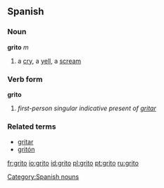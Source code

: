 ==Spanish==

===Noun===
'''grito''' ''m''

#a [[cry]], a [[yell]], a [[scream]]

===Verb form===
'''grito'''

# ''first-person singular indicative present of [[gritar]]''

===Related terms===
*[[gritar]]
*[[gritón]]

[[Category:Spanish nouns]]

[[fr:grito]]
[[io:grito]]
[[id:grito]]
[[pl:grito]]
[[pt:grito]]
[[ru:grito]]